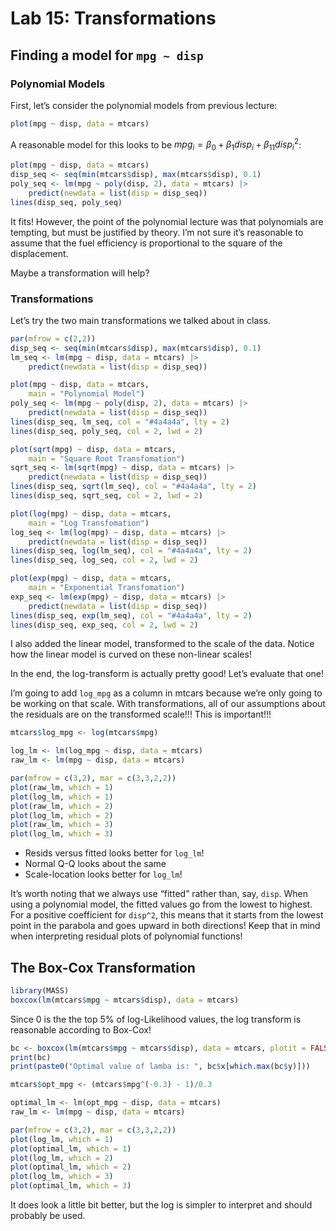 # Lab 15: Transformations

## Finding a model for `mpg ~ disp`

### Polynomial Models

First, let's consider the polynomial models from previous lecture:

```r
plot(mpg ~ disp, data = mtcars)
```

A reasonable model for this looks to be $mpg_i = \beta_0 + \beta_1disp_i + \beta_{11}disp_i^2$:

```r
plot(mpg ~ disp, data = mtcars)
disp_seq <- seq(min(mtcars$disp), max(mtcars$disp), 0.1)
poly_seq <- lm(mpg ~ poly(disp, 2), data = mtcars) |>
    predict(newdata = list(disp = disp_seq))
lines(disp_seq, poly_seq)
```

It fits! However, the point of the polynomial lecture was that polynomials are tempting, but must be justified by theory. I'm not sure it's reasonable to assume that the fuel efficiency is proportional to the square of the displacement.

Maybe a transformation will help?

### Transformations

Let's try the two main transformations we talked about in class.

```r
par(mfrow = c(2,2))
disp_seq <- seq(min(mtcars$disp), max(mtcars$disp), 0.1)
lm_seq <- lm(mpg ~ disp, data = mtcars) |>
    predict(newdata = list(disp = disp_seq))

plot(mpg ~ disp, data = mtcars,
    main = "Polynomial Model")
poly_seq <- lm(mpg ~ poly(disp, 2), data = mtcars) |>
    predict(newdata = list(disp = disp_seq))
lines(disp_seq, lm_seq, col = "#4a4a4a", lty = 2)
lines(disp_seq, poly_seq, col = 2, lwd = 2)

plot(sqrt(mpg) ~ disp, data = mtcars,
    main = "Square Root Transfomation")
sqrt_seq <- lm(sqrt(mpg) ~ disp, data = mtcars) |>
    predict(newdata = list(disp = disp_seq))
lines(disp_seq, sqrt(lm_seq), col = "#4a4a4a", lty = 2)
lines(disp_seq, sqrt_seq, col = 2, lwd = 2)

plot(log(mpg) ~ disp, data = mtcars,
    main = "Log Transfomation")
log_seq <- lm(log(mpg) ~ disp, data = mtcars) |>
    predict(newdata = list(disp = disp_seq))
lines(disp_seq, log(lm_seq), col = "#4a4a4a", lty = 2)
lines(disp_seq, log_seq, col = 2, lwd = 2)

plot(exp(mpg) ~ disp, data = mtcars,
    main = "Exponential Transfomation")
exp_seq <- lm(exp(mpg) ~ disp, data = mtcars) |>
    predict(newdata = list(disp = disp_seq))
lines(disp_seq, exp(lm_seq), col = "#4a4a4a", lty = 2)
lines(disp_seq, exp_seq, col = 2, lwd = 2)

```

I also added the linear model, transformed to the scale of the data. Notice how the linear model is curved on these non-linear scales!

In the end, the log-transform is actually pretty good! Let's evaluate that one!

I'm going to add `log_mpg` as a column in mtcars because we're only going to be working on that scale. With transformations, all of our assumptions about the residuals are on the transformed scale!!! This is important!!!

```r
mtcars$log_mpg <- log(mtcars$mpg)

log_lm <- lm(log_mpg ~ disp, data = mtcars)
raw_lm <- lm(mpg ~ disp, data = mtcars)

par(mfrow = c(3,2), mar = c(3,3,2,2))
plot(raw_lm, which = 1)
plot(log_lm, which = 1)
plot(raw_lm, which = 2)
plot(log_lm, which = 2)
plot(raw_lm, which = 3)
plot(log_lm, which = 3)
```

-   Resids versus fitted looks better for `log_lm`!
-   Normal Q-Q looks about the same
-   Scale-location looks better for `log_lm`!

It's worth noting that we always use "fitted" rather than, say, `disp`. When using a polynomial model, the fitted values go from the lowest to highest. For a positive coefficient for `disp^2`, this means that it starts from the lowest point in the parabola and goes upward in both directions! Keep that in mind when interpreting residual plots of polynomial functions!

## The Box-Cox Transformation

```r
library(MASS)
boxcox(lm(mtcars$mpg ~ mtcars$disp), data = mtcars)
```

Since 0 is the the top 5% of log-Likelihood values, the log transform is reasonable according to Box-Cox!

```r
bc <- boxcox(lm(mtcars$mpg ~ mtcars$disp), data = mtcars, plotit = FALSE)
print(bc)
print(paste0("Optimal value of lamba is: ", bc$x[which.max(bc$y)]))
```

```r
mtcars$opt_mpg <- (mtcars$mpg^(-0.3) - 1)/0.3

optimal_lm <- lm(opt_mpg ~ disp, data = mtcars)
raw_lm <- lm(mpg ~ disp, data = mtcars)

par(mfrow = c(3,2), mar = c(3,3,2,2))
plot(log_lm, which = 1)
plot(optimal_lm, which = 1)
plot(log_lm, which = 2)
plot(optimal_lm, which = 2)
plot(log_lm, which = 3)
plot(optimal_lm, which = 3)
```

It does look a little bit better, but the log is simpler to interpret and should probably be used.
